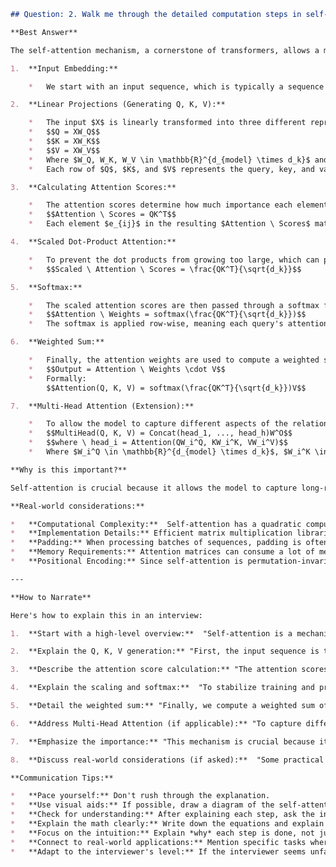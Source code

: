 ```markdown
## Question: 2. Walk me through the detailed computation steps in self-attention. How are the queries, keys, and values generated and used?

**Best Answer**

The self-attention mechanism, a cornerstone of transformers, allows a model to attend to different parts of the input sequence when processing each element. Here's a detailed breakdown of the computation steps:

1.  **Input Embedding:**

    *   We start with an input sequence, which is typically a sequence of word embeddings. Let's denote this input sequence as $X = [x_1, x_2, ..., x_n]$, where each $x_i \in \mathbb{R}^{d_{model}}$ and $n$ is the sequence length, and $d_{model}$ is the embedding dimension.

2.  **Linear Projections (Generating Q, K, V):**

    *   The input $X$ is linearly transformed into three different representations: Queries (Q), Keys (K), and Values (V). This is done by multiplying $X$ with three different weight matrices: $W_Q$, $W_K$, and $W_V$.
    *   $$Q = XW_Q$$
    *   $$K = XW_K$$
    *   $$V = XW_V$$
    *   Where $W_Q, W_K, W_V \in \mathbb{R}^{d_{model} \times d_k}$ and $Q, K, V \in \mathbb{R}^{n \times d_k}$.  $d_k$ is the dimension of the key (and query) vectors. It's common to set $d_k$ smaller than $d_{model}$ for computational efficiency.  The value matrix V usually has dimension $d_v$, it is common to set $d_v = d_k$.
    *   Each row of $Q$, $K$, and $V$ represents the query, key, and value vector for the corresponding input element.  So, $q_i$, $k_i$, and $v_i$ are the query, key, and value vectors associated with $x_i$.

3.  **Calculating Attention Scores:**

    *   The attention scores determine how much importance each element in the input sequence should have when representing the current element.  These scores are computed by taking the dot product of the query vector of the current element ($q_i$) with the key vectors of all other elements ($k_j$).
    *   $$Attention \ Scores = QK^T$$
    *   Each element $e_{ij}$ in the resulting $Attention \ Scores$ matrix represents the unnormalized attention score between the i-th query and the j-th key. So, $e_{ij} = q_i \cdot k_j$.

4.  **Scaled Dot-Product Attention:**

    *   To prevent the dot products from growing too large, which can push the softmax function into regions with extremely small gradients, we scale the attention scores by the square root of the dimension of the key vectors ($d_k$).  This scaling helps stabilize training.
    *   $$Scaled \ Attention \ Scores = \frac{QK^T}{\sqrt{d_k}}$$

5.  **Softmax:**

    *   The scaled attention scores are then passed through a softmax function to obtain attention weights. These weights represent the probability distribution over the input sequence, indicating the relative importance of each element.
    *   $$Attention \ Weights = softmax(\frac{QK^T}{\sqrt{d_k}})$$
    *   The softmax is applied row-wise, meaning each query's attention scores over all keys are normalized independently.

6.  **Weighted Sum:**

    *   Finally, the attention weights are used to compute a weighted sum of the value vectors.  This weighted sum produces the output representation for each element in the input sequence. The attention weights determine how much each value vector contributes to this output.
    *   $$Output = Attention \ Weights \cdot V$$
    *   Formally:
        $$Attention(Q, K, V) = softmax(\frac{QK^T}{\sqrt{d_k}})V$$

7.  **Multi-Head Attention (Extension):**

    *   To allow the model to capture different aspects of the relationships between elements, the self-attention mechanism is often extended to multi-head attention. In multi-head attention, the input is linearly transformed into multiple sets of Q, K, and V (each set is a "head"), and the self-attention mechanism is applied independently to each head. The outputs of all heads are then concatenated and linearly transformed to produce the final output.
    *   $$MultiHead(Q, K, V) = Concat(head_1, ..., head_h)W^O$$
    *   $$where \ head_i = Attention(QW_i^Q, KW_i^K, VW_i^V)$$
    *   Where $W_i^Q \in \mathbb{R}^{d_{model} \times d_k}$, $W_i^K \in \mathbb{R}^{d_{model} \times d_k}$, $W_i^V \in \mathbb{R}^{d_{model} \times d_v}$, and $W^O \in \mathbb{R}^{hd_v \times d_{model}}$. $h$ is the number of heads.

**Why is this important?**

Self-attention is crucial because it allows the model to capture long-range dependencies in the input sequence. Unlike recurrent neural networks (RNNs), which process the input sequentially, self-attention can attend to any part of the input sequence directly. This makes it possible to model relationships between distant elements in the sequence more effectively. The scaling factor is also crucial for stable training. Multi-head attention further enhances the model's ability to capture different types of relationships.

**Real-world considerations:**

*   **Computational Complexity:**  Self-attention has a quadratic computational complexity with respect to the sequence length ($O(n^2)$).  For long sequences, this can be a bottleneck.  Techniques like sparse attention or using linear approximations to the attention mechanism are used to mitigate this.
*   **Implementation Details:** Efficient matrix multiplication libraries (e.g., optimized BLAS or cuBLAS on GPUs) are crucial for implementing self-attention efficiently.
*   **Padding:** When processing batches of sequences, padding is often used to make all sequences the same length.  It's important to mask the padding tokens so they don't contribute to the attention scores.  This is typically done by setting the attention scores for padding tokens to $-\infty$ before applying the softmax.
*   **Memory Requirements:** Attention matrices can consume a lot of memory, especially for large sequences. Memory-efficient attention mechanisms have been proposed to address this, such as gradient checkpointing.
*   **Positional Encoding:** Since self-attention is permutation-invariant (it doesn't inherently capture the order of the input sequence), positional encodings are added to the input embeddings to provide information about the position of each element.

---

**How to Narrate**

Here's how to explain this in an interview:

1.  **Start with a high-level overview:**  "Self-attention is a mechanism that allows a model to attend to different parts of the input sequence when processing each element, enabling it to capture long-range dependencies."

2.  **Explain the Q, K, V generation:** "First, the input sequence is transformed into three sets of vectors: Queries (Q), Keys (K), and Values (V). This is done through linear projections, where the input is multiplied by learned weight matrices:  $Q = XW_Q$, $K = XW_K$, $V = XW_V$."

3.  **Describe the attention score calculation:** "The attention scores are computed by taking the dot product of the query vectors with the key vectors: $Attention \ Scores = QK^T$. This gives us a measure of similarity between each pair of input elements."

4.  **Explain the scaling and softmax:**  "To stabilize training and prevent the softmax from saturating, we scale the attention scores by the square root of the key dimension: $Scaled \ Attention \ Scores = \frac{QK^T}{\sqrt{d_k}}$. Then, we apply the softmax function to obtain attention weights: $Attention \ Weights = softmax(\frac{QK^T}{\sqrt{d_k}})$."

5.  **Detail the weighted sum:** "Finally, we compute a weighted sum of the value vectors, using the attention weights as coefficients: $Output = Attention \ Weights \cdot V$. This gives us the output representation for each element, which is a weighted combination of the value vectors, weighted by the attention that element has given each of the value vectors." You can also write down the whole equation as: $$Attention(Q, K, V) = softmax(\frac{QK^T}{\sqrt{d_k}})V$$

6.  **Address Multi-Head Attention (if applicable):** "To capture different types of relationships, we often use multi-head attention.  The input is transformed into multiple sets of Q, K, and V, we perform the attention mechanism and then concat these heads."

7.  **Emphasize the importance:** "This mechanism is crucial because it allows the model to capture long-range dependencies in the input sequence, unlike RNNs. This is essential for tasks like machine translation and text summarization."

8.  **Discuss real-world considerations (if asked):**  "Some practical considerations include the quadratic complexity, memory requirements, and the need for masking padding tokens. Techniques like sparse attention and gradient checkpointing are used to mitigate these challenges."

**Communication Tips:**

*   **Pace yourself:** Don't rush through the explanation.
*   **Use visual aids:** If possible, draw a diagram of the self-attention mechanism on a whiteboard or share a diagram on a screen.
*   **Check for understanding:** After explaining each step, ask the interviewer if they have any questions.
*   **Explain the math clearly:** Write down the equations and explain each term. Don't assume the interviewer knows the notation.
*   **Focus on the intuition:** Explain *why* each step is done, not just *what* is done. For example, explain why scaling is important.
*   **Connect to real-world applications:** Mention specific tasks where self-attention is used, such as machine translation or text summarization.
*   **Adapt to the interviewer's level:** If the interviewer seems unfamiliar with the topic, simplify your explanation. If they seem knowledgeable, you can go into more detail.
```
